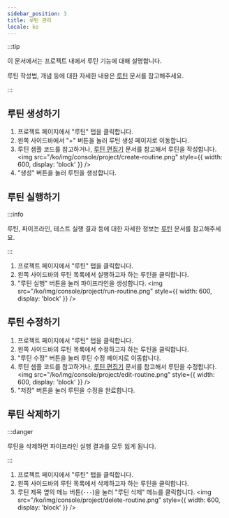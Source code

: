 ```yaml
---
sidebar_position: 3
title: 루틴 관리
locale: ko
---
```



:::tip

이 문서에서는 프로젝트 내에서 루틴 기능에 대해 설명합니다.

루틴 작성법, 개념 등에 대한 자세한 내용은 [루틴](/routine) 문서를 참고해주세요.

:::

## 루틴 생성하기

<ProjectWritePermission prefix="루틴 생성은" />

1. 프로젝트 페이지에서 "루틴" 탭을 클릭합니다.
2. 왼쪽 사이드바에서 "+" 버튼을 눌러 루틴 생성 페이지로 이동합니다.
3. 루틴 샘플 코드를 참고하거나, [루틴 편집기](/routine/editor) 문서를 참고해서 루틴을 작성합니다.
   <img
     src="/ko/img/console/project/create-routine.png"
     style={{ width: 600, display: 'block' }}
   />
4. "생성" 버튼을 눌러 루틴을 생성합니다.

## 루틴 실행하기

<ProjectWritePermission prefix="루틴 실행은" />

:::info

루틴, 파이프라인, 테스트 실행 결과 등에 대한 자세한 정보는 [루틴](/routine) 문서를 참고해주세요.

:::

1. 프로젝트 페이지에서 "루틴" 탭을 클릭합니다.
2. 왼쪽 사이드바의 루틴 목록에서 실행하고자 하는 루틴을 클릭합니다.
3. "루틴 실행" 버튼을 눌러 파이프라인을 생성합니다.
   <img
     src="/ko/img/console/project/run-routine.png"
     style={{ width: 600, display: 'block' }}
   />

## 루틴 수정하기

<ProjectWritePermission prefix="루틴 수정은" />

1. 프로젝트 페이지에서 "루틴" 탭을 클릭합니다.
2. 왼쪽 사이드바의 루틴 목록에서 수정하고자 하는 루틴을 클릭합니다.
3. "루틴 수정" 버튼을 눌러 루틴 수정 페이지로 이동합니다.
4. 루틴 샘플 코드를 참고하거나, [루틴 편집기](/routine/editor) 문서를 참고해서 루틴을 수정합니다.
   <img
     src="/ko/img/console/project/edit-routine.png"
     style={{ width: 600, display: 'block' }}
   />
5. "저장" 버튼을 눌러 루틴을 수정을 완료합니다.

## 루틴 삭제하기

<ProjectAdminPermission prefix="루틴 삭제는" />

:::danger

루틴을 삭제하면 파이프라인 실행 결과를 모두 잃게 됩니다.

:::

1. 프로젝트 페이지에서 "루틴" 탭을 클릭합니다.
2. 왼쪽 사이드바의 루틴 목록에서 삭제하고자 하는 루틴을 클릭합니다.
3. 루틴 제목 옆의 메뉴 버튼(`···`)을 눌러 "루틴 삭제" 메뉴를 클릭합니다.
   <img
     src="/ko/img/console/project/delete-routine.png"
     style={{ width: 600, display: 'block' }}
   />
